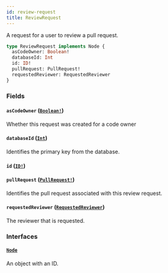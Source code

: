 ```yaml
---
id: review-request
title: ReviewRequest
---
```


A request for a user to review a pull request.

```graphql
type ReviewRequest implements Node {
  asCodeOwner: Boolean!
  databaseId: Int
  id: ID!
  pullRequest: PullRequest!
  requestedReviewer: RequestedReviewer
}
```

### Fields

#### `asCodeOwner` ([`Boolean!`](/docs/api/scalars/boolean))

Whether this request was created for a code owner

#### `databaseId` ([`Int`](/docs/api/scalars/int))

Identifies the primary key from the database.

#### `id` ([`ID!`](/docs/api/scalars/id))

#### `pullRequest` ([`PullRequest!`](/docs/api/objects/pull-request))

Identifies the pull request associated with this review request.

#### `requestedReviewer` ([`RequestedReviewer`](/docs/api/unions/requested-reviewer))

The reviewer that is requested.

### Interfaces

#### [`Node`](/docs/api/interfaces/node)

An object with an ID.
